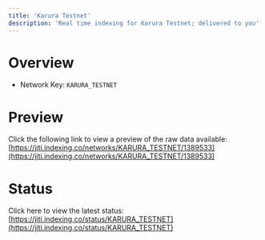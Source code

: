 ```yaml
---
title: 'Karura Testnet'
description: 'Real time indexing for Karura Testnet; delivered to you'
---
```


# Overview
- Network Key: `KARURA_TESTNET`

# Preview
Click the following link to view a preview of the raw data available: [https://jiti.indexing.co/networks/KARURA_TESTNET/1389533](https://jiti.indexing.co/networks/KARURA_TESTNET/1389533)

# Status
Click here to view the latest status: [https://jiti.indexing.co/status/KARURA_TESTNET](https://jiti.indexing.co/status/KARURA_TESTNET)

